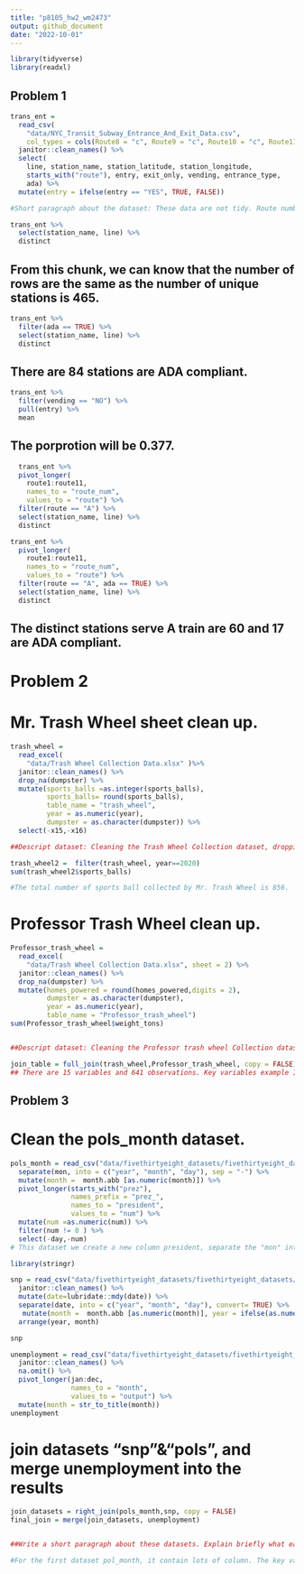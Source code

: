 ```yaml
---
title: "p8105_hw2_wm2473"
output: github_document
date: "2022-10-01"
---
```


```r
library(tidyverse)
library(readxl)
```

## Problem 1

```r
trans_ent = 
  read_csv(
    "data/NYC_Transit_Subway_Entrance_And_Exit_Data.csv",
    col_types = cols(Route8 = "c", Route9 = "c", Route10 = "c", Route11 = "c")) %>% 
  janitor::clean_names() %>% 
  select(
    line, station_name, station_latitude, station_longitude, 
    starts_with("route"), entry, exit_only, vending, entrance_type, 
    ada) %>% 
  mutate(entry = ifelse(entry == "YES", TRUE, FALSE))

#Short paragraph about the dataset: These data are not tidy. Route number should be a variable, as should route. That is, to obtain a tidy dataset we would need to convert "route" variables from wide to long format.
```


```r
trans_ent %>% 
  select(station_name, line) %>% 
  distinct
```

## From this chunk, we can know that the number of rows are the same as the number of unique stations is 465.

```r
trans_ent %>% 
  filter(ada == TRUE) %>% 
  select(station_name, line) %>% 
  distinct
```

## There are 84 stations are ADA compliant.

```r
trans_ent %>% 
  filter(vending == "NO") %>% 
  pull(entry) %>% 
  mean
```

## The porprotion will be 0.377.

```r
  trans_ent %>% 
  pivot_longer(
    route1:route11,
    names_to = "route_num",
    values_to = "route") %>% 
  filter(route == "A") %>% 
  select(station_name, line) %>% 
  distinct

trans_ent %>% 
  pivot_longer(
    route1:route11,
    names_to = "route_num",
    values_to = "route") %>% 
  filter(route == "A", ada == TRUE) %>% 
  select(station_name, line) %>% 
  distinct
```

## The distinct stations serve A train are 60 and 17 are ADA compliant.



# Problem 2

# Mr. Trash Wheel sheet clean up.
```r
trash_wheel = 
  read_excel(
    "data/Trash Wheel Collection Data.xlsx" )%>%
  janitor::clean_names() %>% 
  drop_na(dumpster) %>% 
  mutate(sports_balls =as.integer(sports_balls),
         sports_balls= round(sports_balls),
         table_name = "trash_wheel",
         year = as.numeric(year),
         dumpster = as.character(dumpster)) %>% 
  select(-x15,-x16)

##Descript dataset: Cleaning the Trash Wheel Collection dataset, dropping the NA of dumpster, changing the sports_balls character to integer and also input one column called "trash_wheel" used to join the sheet later. There is 547 observations and 15 variables in the sheet.
``` 

```r
trash_wheel2 =  filter(trash_wheel, year==2020) 
sum(trash_wheel2$sports_balls)

#The total number of sports ball collected by Mr. Trash Wheel is 856.
```

# Professor Trash Wheel clean up.
```r
Professor_trash_wheel =   
  read_excel(
    "data/Trash Wheel Collection Data.xlsx", sheet = 2) %>% 
  janitor::clean_names() %>% 
  drop_na(dumpster) %>% 
  mutate(homes_powered = round(homes_powered,digits = 2),
         dumpster = as.character(dumpster),
         year = as.numeric(year),
         table_name = "Professor_trash_wheel") 
sum(Professor_trash_wheel$weight_tons)


##Descript dataset: Cleaning the Professor trash wheel Collection dataset, dropping the NA of dumpster, round the home_powered to two digits number and also input one column called "Professor_trash_wheel" used to join the sheet later. The sum of the weight_tons is 190.12. There is 94 observations and 14 variables in the sheet.  
```

```r
join_table = full_join(trash_wheel,Professor_trash_wheel, copy = FALSE)
## There are 15 variables and 641 observations. Key variables example I provided are dumpster, month, year, date, weight_tons, volumn_cubic_yards.The total weight of trash collected by Professor Trash Wheel is 190.12. The total number of sports ball collected by Mr. Trash Wheel is 856.
```



## Problem 3
# Clean the pols_month dataset.
```r
pols_month = read_csv("data/fivethirtyeight_datasets/fivethirtyeight_datasets/pols-month.csv") %>% 
  separate(mon, into = c("year", "month", "day"), sep = "-") %>%
  mutate(month =  month.abb [as.numeric(month)]) %>% 
  pivot_longer(starts_with("prez"),
               names_prefix = "prez_",
               names_to = "president", 
               values_to = "num") %>% 
  mutate(num =as.numeric(num)) %>% 
  filter(num != 0 ) %>% 
  select(-day,-num)
# This dataset we create a new column president, separate the "mon" into year, month and day. And I filter the num column, keeping the 1 and 2 in the list. So my dataset is just include the president and the type of president dem or gov.
```


```r
library(stringr)
```

```r
snp = read_csv("data/fivethirtyeight_datasets/fivethirtyeight_datasets/snp.csv") %>% 
  janitor::clean_names() %>%
  mutate(date=lubridate::mdy(date)) %>% 
  separate(date, into = c("year", "month", "day"), convert= TRUE) %>% 
   mutate(month =  month.abb [as.numeric(month)], year = ifelse(as.numeric(year)<=2022, as.numeric(year), as.numeric(year)-100), year = as.character(year)) %>% 
  arrange(year, month)

snp
```

```r
unemployment = read_csv("data/fivethirtyeight_datasets/fivethirtyeight_datasets/unemployment.csv") %>% 
  janitor::clean_names() %>% 
  na.omit() %>% 
  pivot_longer(jan:dec,
               names_to = "month",
               values_to = "output") %>%
  mutate(month = str_to_title(month))
unemployment
```

# join datasets "snp"&"pols", and merge unemployment into the results
```r
join_datasets = right_join(pols_month,snp, copy = FALSE)
final_join = merge(join_datasets, unemployment)


##Write a short paragraph about these datasets. Explain briefly what each dataset contained, and describe the resulting dataset (e.g. give the dimension, range of years, and names of key variables).

#For the first dataset pol_month, it contain lots of column. The key variable will be year, month, president and the type of party they belong to. The range of year is 1947 to 2015. It has 9 variables and 822 observations. The second dataset snp, it contains the key variables year, month, day and close. The range of year 1950 to 2015. It contain 4 variables and 787 observations.  The key variable of third dataset unemployment, it contains year, mon and output. The range of year is 1948 to 2014. It has 3 variables and 804 observations. After the combining and merging, the final join_datasets contains year, month, president, num, day, close and value. It contain 12 variables and 780 observations. The range of year from 1950 to 2014. 
```

